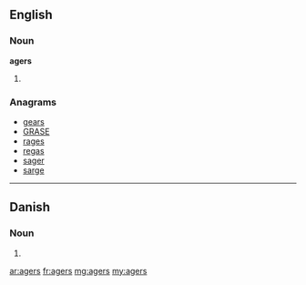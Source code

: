 ==English==

===Noun===
'''agers'''
# {{plural of|ager}}

===Anagrams===
* [[gears#English|gears]]
* [[GRASE#English|GRASE]]
* [[rages#English|rages]]
* [[regas#English|regas]]
* [[sager#English|sager]]
* [[sarge#English|sarge]]

----

==Danish==

===Noun===
{{infl|da|noun form|g=c}}

# {{form of|genitive singular indefinite|ager|lang=da}}

[[ar:agers]]
[[fr:agers]]
[[mg:agers]]
[[my:agers]]